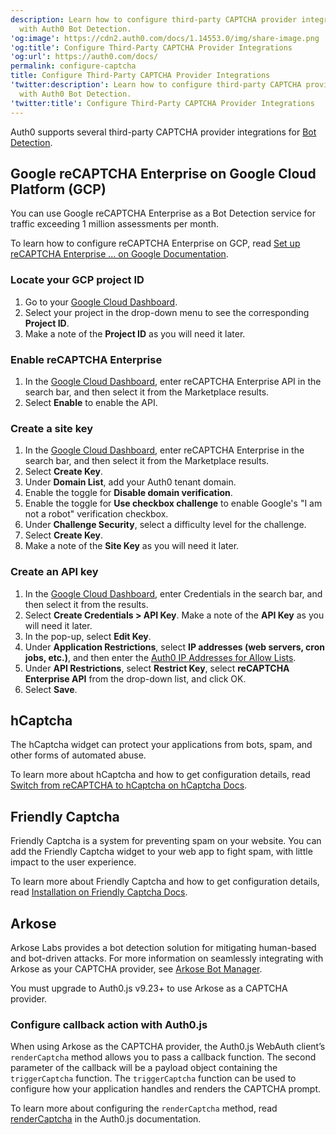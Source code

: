 ```yaml
---
description: Learn how to configure third-party CAPTCHA provider integrations
  with Auth0 Bot Detection.
'og:image': https://cdn2.auth0.com/docs/1.14553.0/img/share-image.png
'og:title': Configure Third-Party CAPTCHA Provider Integrations
'og:url': https://auth0.com/docs/
permalink: configure-captcha
title: Configure Third-Party CAPTCHA Provider Integrations
'twitter:description': Learn how to configure third-party CAPTCHA provider integrations
  with Auth0 Bot Detection.
'twitter:title': Configure Third-Party CAPTCHA Provider Integrations
---
```

Auth0 supports several third-party CAPTCHA provider integrations for [Bot Detection](/docs/secure/attack-protection/bot-detection).

## Google reCAPTCHA Enterprise on Google Cloud Platform (GCP)

You can use Google reCAPTCHA Enterprise as a <Tooltip tip="Bot Detection: Form of attack protection in which Auth0 blocks suspected bot traffic by enabling a CAPTCHA during the login process." cta="View Glossary" href="/docs/glossary?term=Bot+Detection">Bot Detection</Tooltip> service for traffic exceeding 1 million assessments per month.

To learn how to configure reCAPTCHA Enterprise on GCP, read [Set up reCAPTCHA Enterprise ... on Google Documentation](https://cloud.google.com/recaptcha-enterprise/docs/authenticate-apis).

### Locate your GCP project ID

1. Go to your [Google Cloud Dashboard](https://console.cloud.google.com/).
2. Select your project in the drop-down menu to see the corresponding **Project ID**.
3. Make a note of the **Project ID** as you will need it later.

### Enable reCAPTCHA Enterprise

1. In the [Google Cloud Dashboard](https://console.cloud.google.com/), enter reCAPTCHA Enterprise API in the search bar, and then select it from the Marketplace results.
2. Select **Enable** to enable the API.

### Create a site key

1. In the [Google Cloud Dashboard](https://console.cloud.google.com/), enter reCAPTCHA Enterprise in the search bar, and then select it from the Marketplace results.
2. Select **Create Key**.
3. Under **Domain List**, add your Auth0 tenant domain.
4. Enable the toggle for **Disable domain verification**.
5. Enable the toggle for **Use checkbox challenge** to enable Google's "I am not a robot" verification checkbox.
6. Under **Challenge Security**, select a difficulty level for the challenge.
7. Select **Create Key**.
8. Make a note of the **Site Key** as you will need it later.

### Create an API key

1. In the [Google Cloud Dashboard](https://console.cloud.google.com/), enter Credentials in the search bar, and then select it from the results.
2. Select **Create Credentials > API Key**. Make a note of the **API Key** as you will need it later.
3. In the pop-up, select **Edit Key**.
4. Under **Application Restrictions**, select **IP addresses (web servers, cron jobs, etc.)**, and then enter the [Auth0 IP Addresses for Allow Lists](/docs/secure/security-guidance/data-security/allowlist).
5. Under **API Restrictions**, select **Restrict Key**, select **reCAPTCHA Enterprise API** from the drop-down list, and click OK.
6. Select **Save**.

## hCaptcha

The hCaptcha widget can protect your applications from bots, spam, and other forms of automated abuse.

To learn more about hCaptcha and how to get configuration details, read [Switch from reCAPTCHA to hCaptcha on hCaptcha Docs](https://docs.hcaptcha.com/switch).

## Friendly Captcha

Friendly Captcha is a system for preventing spam on your website. You can add the Friendly Captcha widget to your web app to fight spam, with little impact to the user experience.

To learn more about Friendly Captcha and how to get configuration details, read [Installation on Friendly Captcha Docs](https://docs.friendlycaptcha.com/#/installation?id=installation).

## Arkose

Arkose Labs provides a bot detection solution for mitigating human-based and bot-driven attacks. For more information on seamlessly integrating with Arkose as your CAPTCHA provider, see [Arkose Bot Manager](https://www.arkoselabs.com/arkose-bot-manager/).

<Warning>

You must upgrade to Auth0.js v9.23+ to use Arkose as a CAPTCHA provider.

</Warning>

### Configure callback action with Auth0.js

When using Arkose as the CAPTCHA provider, the Auth0.js WebAuth client’s `renderCaptcha` method allows you to pass a callback function. The second parameter of the callback will be a payload object containing the `triggerCaptcha` function. The `triggerCaptcha` function can be used to configure how your application handles and renders the CAPTCHA prompt.

To learn more about configuring the `renderCaptcha` method, read [renderCaptcha](https://auth0.github.io/auth0.js/WebAuth.html#renderCaptcha) in the Auth0.js documentation.